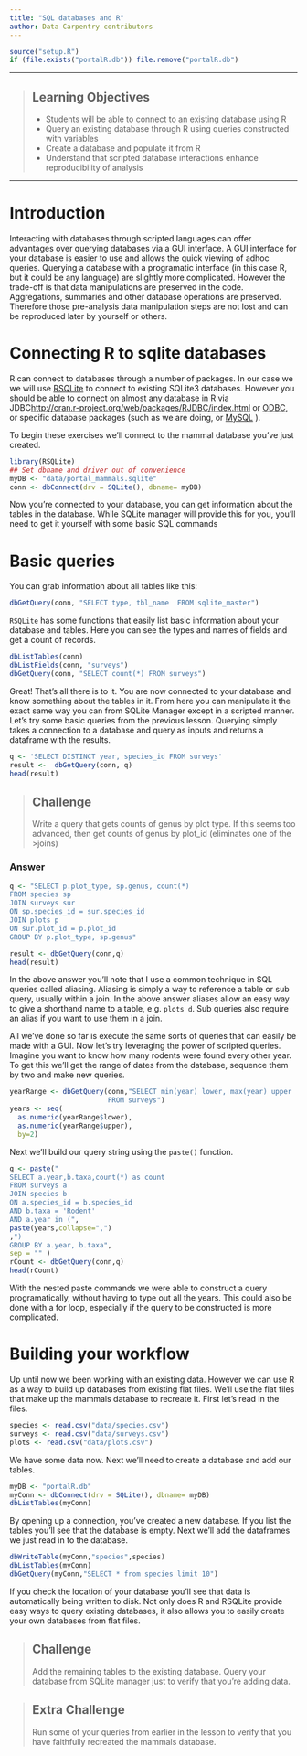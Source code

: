 ```yaml
---
title: "SQL databases and R"
author: Data Carpentry contributors
---
```



```r
source("setup.R")
if (file.exists("portalR.db")) file.remove("portalR.db")
```

------------

> ## Learning Objectives
>
> * Students will be able to connect to an existing database using R
> * Query an existing database through R using queries constructed with
>   variables
> * Create a database and populate it from R
> * Understand that scripted database interactions enhance reproducibility of
>   analysis

------------

# Introduction

Interacting with databases through scripted languages can offer advantages over
querying databases via a GUI interface.  A GUI interface for your database is
easier to use and allows the quick viewing of adhoc queries.  Querying a
database with a programatic interface (in this case R, but it could be any
language) are slightly more complicated.  However the trade-off is that data
manipulations are preserved in the code.  Aggregations, summaries and other
database operations are preserved.  Therefore those pre-analysis data
manipulation steps are not lost and can be reproduced later by yourself or
others.

# Connecting R to sqlite databases

R can connect to databases through a number of packages.  In our case we we will
use [RSQLite](http://cran.r-project.org/web/packages/RSQLite/index.html) to
connect to existing SQLite3 databases.  However you should be able to connect on
almost any database in R via
JDBC[http://cran.r-project.org/web/packages/RJDBC/index.html](http://cran.r-project.org/web/packages/RJDBC/index.html)
or [ODBC](http://cran.r-project.org/web/packages/RODBC/index.html), or specific
database packages (such as we are doing, or
[MySQL](http://cran.r-project.org/web/packages/RMySQL/index.html) ).

To begin these exercises we'll connect to the mammal database you've just
created.

```r
library(RSQLite)
## Set dbname and driver out of convenience
myDB <- "data/portal_mammals.sqlite"
conn <- dbConnect(drv = SQLite(), dbname= myDB)
```

Now you're connected to your database, you can get information about the tables
in the database.  While SQLite manager will provide this for you, you'll need to
get it yourself with some basic SQL commands

# Basic queries

You can grab information about all tables like this:

```r
dbGetQuery(conn, "SELECT type, tbl_name  FROM sqlite_master")
```

`RSQLite` has some functions that easily list basic information about your
database and tables. Here you can see the types and names of fields and get a
count of records.

```r
dbListTables(conn)
dbListFields(conn, "surveys")
dbGetQuery(conn, "SELECT count(*) FROM surveys")
```

Great!  That's all there is to it. You are now connected to your database and
know something about the tables in it.  From here you can manipulate it the
exact same way you can from SQLite Manager except in a scripted manner. Let's
try some basic queries from the previous lesson.  Querying simply takes a
connection to a database and query as inputs and returns a dataframe with the
results.

```r
q <- 'SELECT DISTINCT year, species_id FROM surveys'
result <-  dbGetQuery(conn, q)
head(result)
```


> ## Challenge
>
> Write a query that gets counts of genus by plot type. If this seems too
> advanced, then get counts of genus by plot_id (eliminates one of the >joins)

### Answer

```r
q <- "SELECT p.plot_type, sp.genus, count(*)
FROM species sp
JOIN surveys sur
ON sp.species_id = sur.species_id
JOIN plots p
ON sur.plot_id = p.plot_id
GROUP BY p.plot_type, sp.genus"

result <- dbGetQuery(conn,q)
head(result)

```

In the above answer you'll note that I use a common technique in SQL queries
called aliasing.  Aliasing is simply a way to reference a table or sub query,
usually within a join. In the above answer aliases allow an easy way to give a
shorthand name to a table, e.g. `plots d`. Sub queries also require an alias if
you want to use them in a join.


All we've done so far is execute the same sorts of queries that can easily be
made with a GUI.  Now let's try leveraging the power of scripted queries.
Imagine you want to know how many rodents were found every other year.  To get
this we'll get the range of dates from the database, sequence them by two and
make new queries.

```r
yearRange <- dbGetQuery(conn,"SELECT min(year) lower, max(year) upper
                        FROM surveys")
years <- seq(
  as.numeric(yearRange$lower),
  as.numeric(yearRange$upper),
  by=2)
```

Next we'll build our query string using the `paste()` function.

```r
q <- paste("
SELECT a.year,b.taxa,count(*) as count
FROM surveys a
JOIN species b
ON a.species_id = b.species_id
AND b.taxa = 'Rodent'
AND a.year in (",
paste(years,collapse=",")
,")
GROUP BY a.year, b.taxa",
sep = "" )
rCount <- dbGetQuery(conn,q)
head(rCount)
```

With the nested paste commands we were able to construct a query
programatically, without having to type out all the years.  This could also be
done with a for loop, especially if the query to be constructed is more
complicated.

# Building your workflow


Up until now we been working with an existing data. However we can use R as a
way to build up databases from existing flat files.  We'll use the flat files
that make up the mammals database to recreate it.  First let's read in the
files.

```r
species <- read.csv("data/species.csv")
surveys <- read.csv("data/surveys.csv")
plots <- read.csv("data/plots.csv")
```

We have some data now. Next we'll need to create a database and add our tables.

```r
myDB <- "portalR.db"
myConn <- dbConnect(drv = SQLite(), dbname= myDB)
dbListTables(myConn)
```

By opening up a connection, you've created a new database.  If you list the
tables you'll see that the database is empty. Next we'll add the dataframes we
just read in to the database.

```r
dbWriteTable(myConn,"species",species)
dbListTables(myConn)
dbGetQuery(myConn,"SELECT * from species limit 10")
```

If you check the location of your database you'll see that data is automatically
being written to disk. Not only does R and RSQLite provide easy ways to query
existing databases, it also allows you to easily create your own databases from
flat files.

> ## Challenge
>
> Add the remaining tables to the existing database. Query your database from
> SQLite manager just to verify that you're adding data.

> ## Extra Challenge
>
> Run some of your queries from earlier in the lesson to verify that you have
> faithfully recreated the mammals database.
